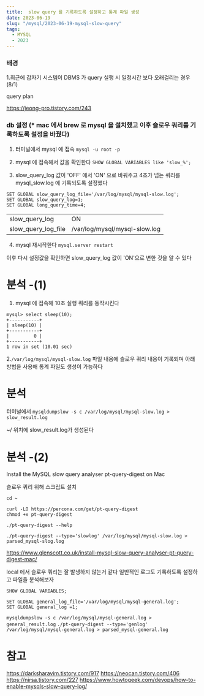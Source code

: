 ```yaml
---
title:  slow query 를 기록하도록 설정하고 통계 파일 생성
date: 2023-06-19
slug: "/mysql/2023-06-19-mysql-slow-query"
tags:
  - MYSQL
  - 2023
---
```


### 배경
1.최근에 갑자기 시스템이
DBMS 가 query 실행 시 일정시간 보다 오래걸리는 경우 (8/1)

query plan

https://jeong-pro.tistory.com/243


### db 설정 (* mac 에서 brew 로 mysql 을 설치했고 이후 슬로우 쿼리를 기록하도록 설정을 바꿨다)

 
1. 터미널에서 mysql 에 접속
  `mysql -u root -p`
2. mysql 에 접속해서 값을 확인한다
`SHOW GLOBAL VARIABLES like 'slow_%';`

3.  slow_query_log 값이 'OFF' 에서 'ON' 으로 바꿔주고
4초가 넘는 쿼리를 mysql_slow.log 에 기록되도록 설정했다

```
SET GLOBAL slow_query_log_file='/var/log/mysql/mysql-slow.log';
SET GLOBAL slow_query_log=1;
SET GLOBAL long_query_time=4; 
```
|||
|---|---|
| slow_query_log                                           | ON                                                                                                                                                                                                                                                                                                                                                                                                                                                                                                                                                                           |
| slow_query_log_file                                      | /var/log/mysql/mysql-slow.log

4. mysql 재시작한다
`mysql.server restart`

이후 다시 설정값을 확인하면 slow_query_log 값이 'ON'으로 변한 것을 알 수 있다

# 분석 -(1)
1. mysql 에 접속해 10초 실행 쿼리를 동작시킨다

```
mysql> select sleep(10);
+-----------+
| sleep(10) |
+-----------+
|         0 |
+-----------+
1 row in set (10.01 sec)
```
2.`/var/log/mysql/mysql-slow.log` 파일 내용에 슬로우 쿼리 내용이 기록되며
아래 방법을 사용해 통계 파일도 생성이 가능하다
# 분석
터미널에서
`mysqldumpslow -s c /var/log/mysql/mysql-slow.log > slow_result.log`

~/ 위치에 slow_result.log가 생성된다

# 분석 -(2) 
Install the MySQL slow query analyser pt-query-digest on Mac

슬로우 쿼리 위해 스크립트 설치

```
cd ~

curl -LO https://percona.com/get/pt-query-digest
chmod +x pt-query-digest

./pt-query-digest --help
```

`./pt-query-digest --type='slowlog' /var/log/mysql/mysql-slow.log > parsed_mysql-slog.log`

https://www.glenscott.co.uk/install-mysql-slow-query-analyser-pt-query-digest-mac/



local 에서 슬로우 쿼리는 잘 발생하지 않는거 같다
일반적인 로그도 기록하도록 설정하고 파일을 분석해보자

```
SHOW GLOBAL VARIABLES;

SET GLOBAL general_log_file='/var/log/mysql/mysql-general.log';
SET GLOBAL general_log =1;
```

`mysqldumpslow -s c /var/log/mysql/mysql-general.log > general_result.log`
`./pt-query-digest --type='genlog' /var/log/mysql/mysql-general.log > parsed_mysql-general.log`

# 참고
https://darksharavim.tistory.com/917
https://neocan.tistory.com/406
https://nirsa.tistory.com/227
https://www.howtogeek.com/devops/how-to-enable-mysqls-slow-query-log/
